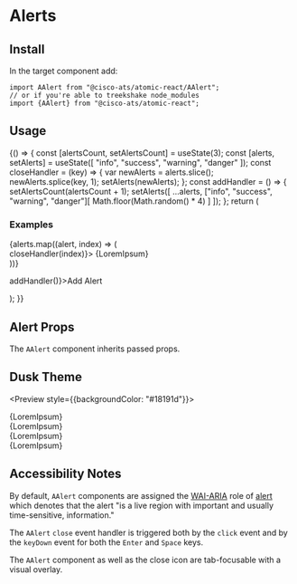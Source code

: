 

<Meta title="Components/Alerts" component={AAlert} />

# Alerts

## Install

In the target component add:

```
import AAlert from "@cisco-ats/atomic-react/AAlert";
// or if you're able to treekshake node_modules
import {AAlert} from "@cisco-ats/atomic-react";
```

## Usage

<Preview>
  <Story name="usage-1">
    <AApp>
      <YourComponent>
        {() => {
          const [alertsCount, setAlertsCount] = useState(3);
          const [alerts, setAlerts] = useState([
            "info",
            "success",
            "warning",
            "danger"
          ]);
          const closeHandler = (key) => {
            var newAlerts = alerts.slice();
            newAlerts.splice(key, 1);
            setAlerts(newAlerts);
          };
          const addHandler = () => {
            setAlertsCount(alertsCount + 1);
            setAlerts([
              ...alerts,
              ["info", "success", "warning", "danger"][
                Math.floor(Math.random() * 4)
              ]
            ]);
          };
          return (
            <div>
              <h3>Examples</h3>
              {alerts.map((alert, index) => (
                <div className="my-2" key={index}>
                  <AAlert
                    level={alert}
                    dismissable
                    onClose={() => closeHandler(index)}>
                    {LoremIpsum}
                  </AAlert>
                </div>
              ))}
              <ADivider />
              <p>
                <AButton onClick={() => addHandler()}>Add Alert</AButton>
              </p>
            </div>
          );
        }}
      </YourComponent>
    </AApp>
  </Story>
</Preview>

## Alert Props

The `AAlert` component inherits passed props.

<Props of={AAlert} />

## Dusk Theme

<Preview style={{backgroundColor: "#18191d"}}>
  <Story name="dusk-1">
    <AApp defaultTheme="dusk">
      <div className="my-2">
        <AAlert level="info" dismissable>
          {LoremIpsum}
        </AAlert>
      </div>
      <div className="my-2">
        <AAlert level="success" dismissable>
          {LoremIpsum}
        </AAlert>
      </div>
      <div className="my-2">
        <AAlert level="warning" dismissable>
          {LoremIpsum}
        </AAlert>
      </div>
      <div className="my-2">
        <AAlert level="danger" dismissable>
          {LoremIpsum}
        </AAlert>
      </div>
    </AApp>
  </Story>
</Preview>

## Accessibility Notes

By default, `AAlert` components are assigned the [WAI-ARIA](https://www.w3.org/WAI/standards-guidelines/aria/) role of [alert](https://www.w3.org/TR/wai-aria/#alert) which denotes that the alert "is a live region with important and usually time-sensitive, information."

The `AAlert` `close` event handler is triggered both by the `click` event and by the `keyDown` event for both the `Enter` and `Space` keys.

The `AAlert` component as well as the close icon are tab-focusable with a visual overlay.

